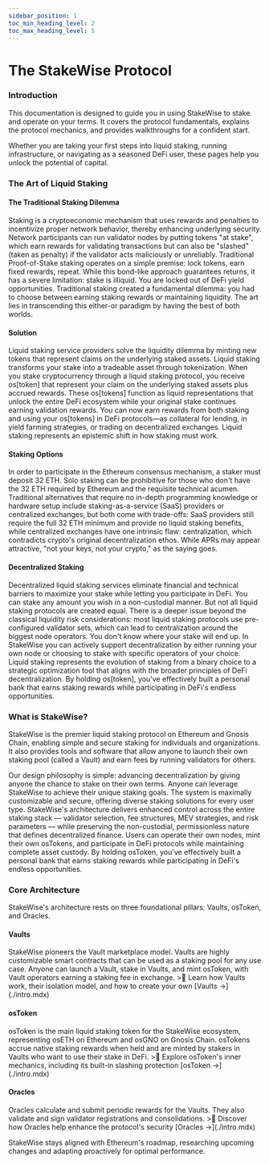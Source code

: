 ```yaml
---
sidebar_position: 1
toc_min_heading_level: 2
toc_max_heading_level: 5
---
```


# The StakeWise Protocol

<h3>Introduction</h3>

This documentation is designed to guide you in using StakeWise to stake and operate on your terms. It covers the protocol fundamentals, explains the protocol mechanics, and provides walkthroughs for a confident start.

Whether you are taking your first steps into liquid staking, running infrastructure, or navigating as a seasoned DeFi user, these pages help you unlock the potential of capital.

<h3>The Art of Liquid Staking</h3>

<h4>The Traditional Staking Dilemma</h4>
Staking is a cryptoeconomic mechanism that uses rewards and penalties to incentivize proper network behavior, thereby enhancing underlying security. Network participants can run validator nodes by putting tokens "at stake", which earn rewards for validating transactions but can also be "slashed" (taken as penalty) if the validator acts maliciously or unreliably. Traditional Proof-of-Stake staking operates on a simple premise: lock tokens, earn fixed rewards, repeat. While this bond-like approach guarantees returns, it has a severe limitation: stake is illiquid. You are locked out of DeFi yield opportunities. Traditional staking created a fundamental dilemma: you had to choose between earning staking rewards or maintaining liquidity. The art lies in transcending this either-or paradigm by having the best of both worlds.

<h4>Solution</h4>
Liquid staking service providers solve the liquidity dilemma by minting new tokens that represent claims on the underlying staked assets. Liquid staking transforms your stake into a tradeable asset through tokenization. When you stake cryptocurrency through a liquid staking protocol, you receive os[token] that represent your claim on the underlying staked assets plus accrued rewards. These os[tokens] function as liquid representations that unlock the entire DeFi ecosystem while your original stake continues earning validation rewards. You can now earn rewards from both staking and using your os[tokens] in DeFi protocols—as collateral for lending, in yield farming strategies, or trading on decentralized exchanges. Liquid staking represents an epistemic shift in how staking must work.

<h4>Staking Options</h4>
In order to participate in the Ethereum consensus mechanism, a staker must deposit 32 ETH. Solo staking can be prohibitive for those who don't have the 32 ETH required by Ethereum and the requisite technical acumen. Traditional alternatives that require no in-depth programming knowledge or hardware setup include staking-as-a-service (SaaS) providers or centralized exchanges, but both come with trade-offs: SaaS providers still require the full 32 ETH minimum and provide no liquid staking benefits, while centralized exchanges have one intrinsic flaw: centralization, which contradicts crypto's original decentralization ethos. While APRs may appear attractive, "not your keys, not your crypto," as the saying goes.

<h4>Decentralized Staking</h4>
Decentralized liquid staking services eliminate financial and technical barriers to maximize your stake while letting you participate in DeFi. You can stake any amount you wish in a non-custodial manner. But not all liquid staking protocols are created equal. There is a deeper issue beyond the classical liquidity risk considerations: most liquid staking protocols use pre-configured validator sets, which can lead to centralization around the biggest node operators. You don't know where your stake will end up. In StakeWise you can actively support decentralization by either running your own node or choosing to stake with specific operators of your choice. Liquid staking represents the evolution of staking from a binary choice to a strategic optimization tool that aligns with the broader principles of DeFi decentralization. By holding os[token], you've effectively built a personal bank that earns staking rewards while participating in DeFi's endless opportunities.

<h3>What is StakeWise?</h3>

StakeWise is the premier liquid staking protocol on Ethereum and Gnosis Chain, enabling simple and secure staking for individuals and organizations. It also provides tools and software that allow anyone to launch their own staking pool (called a Vault) and earn fees by running validators for others.

Our design philosophy is simple: advancing decentralization by giving anyone the chance to stake on their own terms. Anyone can leverage StakeWise to achieve their unique staking goals. The system is maximally customizable and secure, offering diverse staking solutions for every user type. StakeWise's architecture delivers enhanced control across the entire staking stack — validator selection, fee structures, MEV strategies, and risk parameters — while preserving the non-custodial, permissionless nature that defines decentralized finance. Users can operate their own nodes, mint their own osTokens, and participate in DeFi protocols while maintaining complete asset custody. By holding osToken, you've effectively built a personal bank that earns staking rewards while participating in DeFi's endless opportunities.

<h3>Core Architecture</h3>

StakeWise's architecture rests on three foundational pillars: Vaults, osToken, and Oracles.

<h4>Vaults</h4>
StakeWise pioneers the Vault marketplace model. Vaults are highly customizable smart contracts that can be used as a staking pool for any use case.
Anyone can launch a Vault, stake in Vaults, and mint osToken, with Vault operators earning a staking fee in exchange.
>📝 Learn how Vaults work, their isolation model, and how to create your own [Vaults →](./intro.mdx)

<h4>osToken</h4>
osToken is the main liquid staking token for the StakeWise ecosystem, representing osETH on Ethereum and osGNO on Gnosis Chain. osTokens accrue native staking rewards when held and are minted by stakers in Vaults who want to use their stake in DeFi.
>📝 Explore osToken's inner mechanics, including its built-in slashing protection [osToken →](./intro.mdx)

<h4>Oracles</h4>
Oracles calculate and submit periodic rewards for the Vaults. They also validate and sign validator registrations and consolidations.
>📝 Discover how Oracles help enhance the protocol's security [Oracles →](./intro.mdx)

StakeWise stays aligned with Ethereum's roadmap, researching upcoming changes and adapting proactively for optimal performance.
